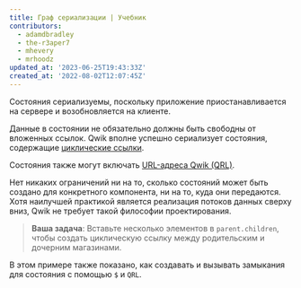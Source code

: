 ```yaml
---
title: Граф сериализации | Учебник
contributors:
  - adamdbradley
  - the-r3aper7
  - mhevery
  - mrhoodz
updated_at: '2023-06-25T19:43:33Z'
created_at: '2022-08-02T12:07:45Z'
---
```


Состояния сериализуемы, поскольку приложение приостанавливается на сервере и возобновляется на клиенте.

Данные в состоянии не обязательно должны быть свободны от вложенных ссылок. Qwik вполне успешно сериализует состояния, содержащие [циклические ссылки](https://wikipedia.org/wiki/Directed_acycle_graph).

Состояния также могут включать [URL-адреса Qwik (QRL)](../../../docs/(qwik)/advanced/qrl/index.mdx).

Нет никаких ограничений ни на то, сколько состояний может быть создано для конкретного компонента, ни на то, куда они передаются. Хотя наилучшей практикой является реализация потоков данных сверху вниз, Qwik не требует такой философии проектирования.

> **Ваша задача**: Вставьте несколько элементов в `parent.children`, чтобы создать циклическую ссылку между родительским и дочерним магазинами.

В этом примере также показано, как создавать и вызывать замыкания для состояния с помощью `$` и `QRL`.
